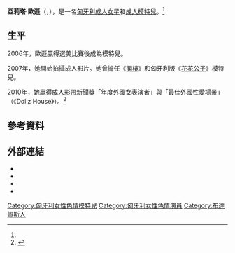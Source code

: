 {{expand|time=2011-04-30T11:16:31+00:00}}
{{Adult bio
| name            = 亞莉塔·歐遜
| gender          = female
| image           = [[Image:Aletta_Ocean_at_Venus_Berlin_2010.jpg|220px]]
| caption         = 2010年亞莉塔·歐遜在Venus Berlin
| birth_name      =
| birth           = {{Birth date and age|1987|12|14}}<ref name="iafd"/>
| location        = {{HUN}}[[布達佩斯|布達佩斯]]<ref name="iafd">{{cite web| title =Aletta Ocean| publisher =IAFD.com| url =http://www.iafd.com/person.rme/perfid=Doris_Hun/gender=f/Aletta-Ocean.htm| accessdate =2010-01-10| archive-date =2013-03-03| archive-url =https://web.archive.org/web/20130303204833/http://www.iafd.com/person.rme/perfid=doris_hun/gender=f/aletta-ocean.htm| dead-url =no}}</ref>
| death_date      =
| death_place     =
| spouse          =
| height          = {{height|ft=5|in=8}}<ref name="iafd"/>
| weight          ={{convert|125|lb|kg|abbr=on}}
| measurements    = 38[[罩杯|DD]]-26-37（E罩杯）<ref name="iafd"/>
| measureispenis  = none
| eye_color       = 藍色
| hair_color      = 棕色<ref name="iafd"/>
| skin_color      =
| ethnicity       = [[高加索人|高加索人]]
| alias           = Artemis Gold, Aletta Florencia, Aletta Alien, Aletta, Doris<ref name="iafd"/>
| number_of_films = 139
| homepage        = http://alettaoceanempire.com
| iafd            = Doris_Hun
| egafd           = a01283
| bgafd           =
| imdb            = 3088445
| afdb            = 46968
| eurobabeindex   = doris
| spelling        = US <!-- for color instead of colour -->
}}
{{commonscat|Aletta Ocean}}
'''亞莉塔·歐遜'''（'''{{lang-en|Aletta Ocean}}'''，{{bd|1987年|12月14日||}}），是一名[[匈牙利|匈牙利]][[色情演員|成人女星]]和[[成人模特兒|成人模特兒]]。<ref name="iafd"/>

==生平==
2006年，歐遜贏得選美比賽後成為模特兒。

2007年，她開始拍攝成人影片。她曾擔任《[[閣樓_(雜誌)|閣樓]]》和匈牙利版《[[花花公子|花花公子]]》模特兒。

2010年，她贏得[[成人影帶新聞獎|成人影帶新聞獎]]「年度外國女表演者」與「最佳外國性愛場景」（《Dollz House》）。<ref name=avn10win>{{cite web| title = 2010 AVN Award Winners Announced| publisher = AVN.com| url = http://business.avn.com/articles/37142.html| date = 2010-01-10| accessdate = 2010-01-10| archive-date = 2010-01-13| archive-url = https://web.archive.org/web/20100113093712/http://business.avn.com/articles/37142.html| dead-url = no}}</ref>

==參考資料==
{{Reflist}}

==外部連結==
* {{official website|http://alettaoceanempire.com}}
* {{IMDb name|3088445|Aletta Ocean}}
* {{iafd name|Doris_Hun|f|Aletta Ocean}}
* {{afdb name|id=46968|gender=female|name=Aletta Ocean}}

{{DEFAULTSORT:Ocean, Aletta}}
[[Category:匈牙利女性色情模特兒|Category:匈牙利女性色情模特兒]]
[[Category:匈牙利女性色情演員|Category:匈牙利女性色情演員]]
[[Category:布達佩斯人|Category:布達佩斯人]]